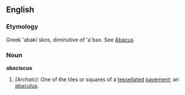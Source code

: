 ==English==

===Etymology===
Greek 'abaki`skos, diminutive of 'a`bax. See [[Abacus]]

===Noun===
'''abaciscus'''

#''(Archaic):'' One of the tiles or squares of a [[tessellated]] [[pavement]]; an [[abaculus]].